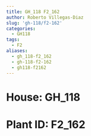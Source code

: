 ```yaml
---
title: GH_118 F2_162
author: Roberto Villegas-Diaz
slug: 'gh-118/f2-162'
categories:
  - GH118
tags:
  - F2
aliases:
  - gh_118-f2_162
  - gh-118-f2-162
  - gh118-f2162
---
```


# **House**: GH_118
# **Plant ID**: F2_162

